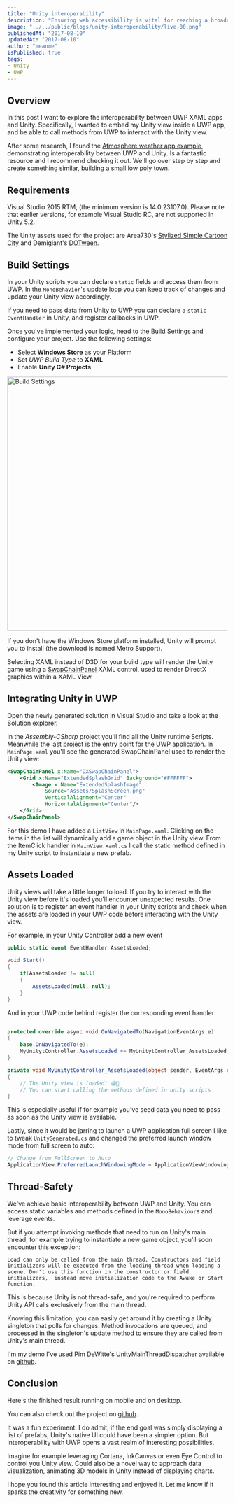 ```yaml
---
title: "Unity interoperability"
description: "Ensuring web accessibility is vital for reaching a broader audience and creating inclusive digital experiences. This blog highlights essential web accessibility best practices, guidelines, and tools to make your websites accessible to everyone."
image: "../../public/blogs/unity-interoperability/live-00.png"
publishedAt: "2017-08-10"
updatedAt: "2017-08-10"
author: "meanme"
isPublished: true
tags:
- Unity
- UWP
---
```



## Overview
In this post I want to explore the interoperability between UWP XAML apps and Unity. Specifically, I wanted to embed my Unity view inside a UWP app, and be able to call methods from UWP to interact with the Unity view.

After some research, I found the [Atmosphere weather app example](https://github.com/Microsoft/uwp-experiences/tree/master/apps/weather), demonstrating interoperability between UWP and Unity. Is a fantastic resource and I recommend checking it out. We'll go over step by step and create something similar, building a small low poly town.





## Requirements
Visual Studio 2015 RTM, (the minimum version is 14.0.23107.0). Please note that earlier versions, for example Visual Studio RC, are not supported in Unity 5.2.

The Unity assets used for the project are Area730's [Stylized Simple Cartoon City](https://www.assetstore.unity3d.com/en/#!/content/50095) and Demigiant's [DOTween](https://www.assetstore.unity3d.com/en/#!/content/27676).

## Build Settings
In your Unity scripts you can declare `static` fields and access them from UWP. In the `MonoBehavior`'s update loop you can keep track of changes and update your Unity view accordingly.

If you need to pass data from Unity to UWP you can declare a `static` `EventHandler` in Unity, and register callbacks in UWP.

Once you've implemented your logic, head to the Build Settings and configure your project. Use the following settings:

* Select **Windows Store** as your Platform
* Set *UWP Build Type* to **XAML**
* Enable **Unity C# Projects**

<Image
  src="/blogs/unity-interoperability/build-settings.png"
  width="600"
  height="581"
  alt="Build Settings"
  sizes="100vw"
/>

If you don't have the Windows Store platform installed, Unity will prompt you to install (the download is named Metro Support).

Selecting XAML instead of D3D for your build type will render the Unity game using a [SwapChainPanel](https://docs.microsoft.com/en-us/uwp/api/Windows.UI.Xaml.Controls.SwapChainPanel) XAML control, used to render DirectX graphics within a XAML View.

## Integrating Unity in UWP
Open the newly generated solution in Visual Studio and take a look at the Solution explorer.



In the *Assembly-CSharp* project you'll find all the Unity runtime Scripts. Meanwhile the last project is the entry point for the UWP application. In `MainPage.xaml` you'll see the generated SwapChainPanel used to render the Unity view:

``` xml
<SwapChainPanel x:Name="DXSwapChainPanel">
    <Grid x:Name="ExtendedSplashGrid" Background="#FFFFFF">
        <Image x:Name="ExtendedSplashImage" 
            Source="Assets/SplashScreen.png" 
            VerticalAlignment="Center" 
            HorizontalAlignment="Center"/>
    </Grid>
</SwapChainPanel>
```

For this demo I have added a `ListView` in `MainPage.xaml`. Clicking on the items in the list will dynamically add a game object in the Unity view.
From the ItemClick handler in `MainView.xaml.cs` I call the static method  defined in my Unity script to instantiate a new prefab.

## Assets Loaded
Unity views will take a little longer to load. If you try to interact with the Unity view before it's loaded you'll encounter unexpected results. One solution is to register an event handler in your Unity scripts and check when the assets are loaded in your UWP code before interacting with the Unity view.

For example, in your Unity Controller add a new event

``` csharp
public static event EventHandler AssetsLoaded;

void Start()
{ 
    if(AssetsLoaded != null)
    {
        AssetsLoaded(null, null);
    }
}
```

And in your UWP code behind register the corresponding event handler:

``` csharp

protected override async void OnNavigatedTo(NavigationEventArgs e)
{
    base.OnNavigatedTo(e);
    MyUnitytController.AssetsLoaded += MyUnitytController_AssetsLoaded;
}

private void MyUnitytController_AssetsLoaded(object sender, EventArgs e)
{
    // The Unity view is loaded! 😁🎉
    // You can start calling the methods defined in unity scripts
}
```

This is especially useful if for example you've seed data you need to pass as soon as the Unity view is available.

Lastly, since it would be jarring to launch a UWP application full screen I like to tweak `UnityGenerated.cs` and changed the preferred launch window mode from full screen to auto:

``` csharp
// Change from FullScreen to Auto
ApplicationView.PreferredLaunchWindowingMode = ApplicationViewWindowingMode.Auto;
```

## Thread-Safety
We've achieve basic interoperability between UWP and Unity. You can access static variables and methods defined in the `MonoBehaviour`s and leverage events.

But if you attempt invoking methods that need to run on Unity's main thread, for example trying to instantiate a new game object, you'll soon encounter this exception:

`
Load can only be called from the main thread.
Constructors and field initializers will be executed from the loading thread when loading a scene.
Don't use this function in the constructor or field initializers, 
instead move initialization code to the Awake or Start function.
`

This is because Unity is not thread-safe, and you're required to perform Unity API calls exclusively from the main thread.

Knowing this limitation, you can easily get around it by creating a Unity singleton that polls for changes. Method invocations are queued, and processed in the singleton's update method to ensure they are called from Unity's main thread.

I'm my demo I've used Pim DeWitte's UnityMainThreadDispatcher available on [github](https://github.com/PimDeWitte/UnityMainThreadDispatcher).


## Conclusion
Here's the finished result running on mobile and on desktop.



You can also check out the project on [github](https://github.com/meanme/low-poly-city).

It was a fun experiment. I do admit, if the end goal was simply displaying a list of prefabs, Unity's native UI could have been a simpler option. But interoperability with UWP opens a vast realm of interesting possibilities.

Imagine for example leveraging Cortana, InkCanvas or even Eye Control to control you Unity view. Could also be a novel way to approach data visualization, animating 3D models in Unity instead of displaying charts.

I hope you found this article interesting and enjoyed it. Let me know if it sparks the creativity for something new.
